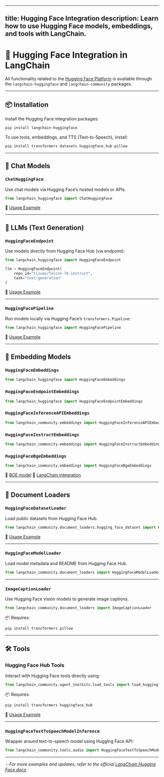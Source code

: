 
---
title: Hugging Face Integration
description: Learn how to use Hugging Face models, embeddings, and tools with LangChain.
---


# 🚀 Hugging Face Integration in LangChain

All functionality related to the [Hugging Face Platform](https://huggingface.co/) is available through the `langchain-huggingface` and `langchain-community` packages.

---

## 📦 Installation

Install the Hugging Face integration packages:

```bash
pip install langchain-huggingface
````

To use tools, embeddings, and TTS (Text-to-Speech), install:

```bash
pip install transformers datasets huggingface_hub pillow
```

---

## 🤖 Chat Models

### `ChatHuggingFace`

Use chat models via Hugging Face’s hosted models or APIs.

```python
from langchain_huggingface import ChatHuggingFace
```

📄 [Usage Example](https://docs.langchain.com/docs/integrations/chat/huggingface)

---

## 💬 LLMs (Text Generation)

### `HuggingFaceEndpoint`

Use models directly from Hugging Face Hub (via endpoint):

```python
from langchain_huggingface import HuggingFaceEndpoint

llm = HuggingFaceEndpoint(
    repo_id="tiiuae/falcon-7b-instruct",
    task="text-generation"
)
```

📄 [Usage Example](https://docs.langchain.com/docs/integrations/llms/huggingface_endpoint)

---

### `HuggingFacePipeline`

Run models locally via Hugging Face’s `transformers.Pipeline`:

```python
from langchain_huggingface import HuggingFacePipeline
```

📄 [Usage Example](https://docs.langchain.com/docs/integrations/llms/huggingface_pipelines)

---

## 🧠 Embedding Models

<Tabs>
<TabItem value="Basic">

### `HuggingFaceEmbeddings`

```python
from langchain_huggingface import HuggingFaceEmbeddings
```

</TabItem>
<TabItem value="Endpoint">

### `HuggingFaceEndpointEmbeddings`

```python
from langchain_huggingface import HuggingFaceEndpointEmbeddings
```

</TabItem>
<TabItem value="Inference API">

### `HuggingFaceInferenceAPIEmbeddings`

```python
from langchain_community.embeddings import HuggingFaceInferenceAPIEmbeddings
```

</TabItem>
<TabItem value="Instruct">

### `HuggingFaceInstructEmbeddings`

```python
from langchain_community.embeddings import HuggingFaceInstructEmbeddings
```

</TabItem>
<TabItem value="BGE">

### `HuggingFaceBgeEmbeddings`

```python
from langchain_community.embeddings import HuggingFaceBgeEmbeddings
```

📄 [BGE model](https://huggingface.co/BAAI/bge-large-en-v1.5)
📄 [LangChain integration](https://docs.langchain.com/docs/integrations/text_embedding/bge_huggingface)

</TabItem>
</Tabs>

---

## 📂 Document Loaders

### `HuggingFaceDatasetLoader`

Load public datasets from Hugging Face Hub.

```python
from langchain_community.document_loaders.hugging_face_dataset import HuggingFaceDatasetLoader
```

📄 [Usage Example](https://docs.langchain.com/docs/integrations/document_loaders/hugging_face_dataset)

---

### `HuggingFaceModelLoader`

Load model metadata and README from Hugging Face Hub.

```python
from langchain_community.document_loaders import HuggingFaceModelLoader
```

---

### `ImageCaptionLoader`

Use Hugging Face vision models to generate image captions.

```python
from langchain_community.document_loaders import ImageCaptionLoader
```

📦 Requires:

```bash
pip install transformers pillow
```

---

## 🛠️ Tools

### Hugging Face Hub Tools

Interact with Hugging Face tools directly using:

```python
from langchain_community.agent_toolkits.load_tools import load_huggingface_tool
```

📦 Requires:

```bash
pip install transformers huggingface_hub
```

📄 [Usage Example](https://docs.langchain.com/docs/integrations/tools/huggingface_tools)

---

### `HuggingFaceTextToSpeechModelInference`

Wrapper around text-to-speech model using Hugging Face API:

```python
from langchain_community.tools.audio import HuggingFaceTextToSpeechModelInference
```

---

*💡 For more examples and updates, refer to the official [LangChain Hugging Face docs](https://docs.langchain.com/docs/integrations/llms/huggingface_endpoint).*

